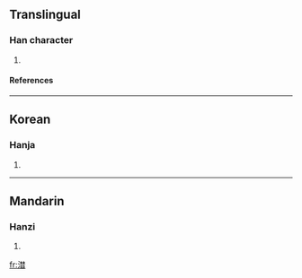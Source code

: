 ==Translingual==
===Han character===
{{Han char|rn=85|rad=水|as=12|sn=15|four=|canj=水木木日 (EDDA)}}
# {{defn|Han|sort=水12}}
====References====
{{Han ref|kx=0652.321|hdz=31737.090|uh=6F98|ud=28568}}

----
==Korean==
===Hanja===
{{ko-hanja|hangeul=산|eumhun=|rv=san|mr=san|y=san}}
# {{defn|Korean}}

----
==Mandarin==
===Hanzi===
{{cmn-hanzi|pin=[[shān]] (shan1)|wg=shan<sup>1</sup>}}
# {{defn|Mandarin}}

[[fr:澘]]